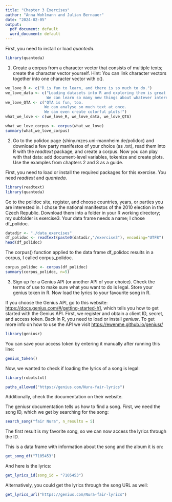 ```yaml
---
title: "Chapter 3 Exercises"
author: "Anna Wohlmann and Julian Bernauer"
date: "2024-02-05"
output:
  pdf_document: default
  word_document: default
---
```


First, you need to install or load *quanteda*.
```r
library(quanteda)
```

1) Create a corpus from a character vector that consists of multiple texts; create the character vector yourself. 
Hint: You can link character vectors together into one character vector with c().

```r
we_love_R <- c("R is fun to learn, and there is so much to do.")
we_love_data <- c("Loading datasets into R and exploring them is great. 
                  We can learn so many new things about whatever interests us.")
we_love_QTA <- c("QTA is fun, too. 
                 We can analyse so much text at once.
                 We can even create colorful plots!")
what_we_love <- c(we_love_R, we_love_data, we_love_QTA)
```

```r
what_we_love_corpus <- corpus(what_we_love)
summary(what_we_love_corpus)
```

2) Go to the polidoc page (shiny.mzes.uni-mannheim.de/polidoc) and download a few party manifestos of your choice (as .txt), read them into R with the *readtext* package, and create a corpus. Now you can play with that data: add document-level variables, tokenize and create plots. Use the examples from chapters 2 and 3 as a guide.


First, you need to load or install the required packages for this exercise. You need *readtext* and *quanteda*.
```r
library(readtext)
library(quanteda)
```

Go to the polidoc site, register, and choose countries, years, or parties you are interested in. I chose the national manifestos of the  2010 election in the Czech Republic. Download them into a folder in your R working directory; my subfolder is exercise3. Your data frame needs a name; I chose df_polidoc.
```r
datadir <- "./data_exercises"
df_polidoc <- readtext(paste0(datadir,"/exercise3"), encoding="UTF8")
head(df_polidoc)
```

The corpus() function applied to the data frame df_polidoc results in a corpus, I called corpus_polidoc.
```r
corpus_polidoc <- corpus(df_polidoc)
summary(corpus_polidoc, n=5)
```


3) Sign up for a Genius API (or another API of your choice). Check the terms of use to make sure what you want to do is legal. Store your genius token in R. Now load the lyrics to your favourite song in R.

If you choose the Genius API, go to this website: [https://docs.genius.com/#/getting-started-h1](https://docs.genius.com/#/getting-started-h1), which tells you how to get started with the Genius API. First, we register and obtain a client ID, secret, and access token.
Back in R, you need to load or install *geniusr*. To get more info on how to use the API we visit [https://ewenme.github.io/geniusr/](https://ewenme.github.io/geniusr/)
```r
library(geniusr)
```

You can save your access token by entering it manually after running this line:
```r
genius_token()
```

Now, we wanted to check if loading the lyrics of a song is legal:
```r
library(robotstxt)
```

```r
paths_allowed("https://genius.com/Nura-fair-lyrics")
```
Additionally, check the documentation on their website.

The geniusr documentation tells us how to find a song.
First, we need the song ID, which we get by searching for the song:
```r
search_song("fair Nura", n_results = 5)
```
The first result is my favorite song, so we can now access the lyrics through the ID.

This is a data frame with information about the song and the album it is on:
```r
get_song_df("7105453")
```


And here is the lyrics:
```r
get_lyrics_id(song_id = "7105453")
```
Alternatively, you could get the lyrics through the song URL as well:
```r
get_lyrics_url("https://genius.com/Nura-fair-lyrics")
```



